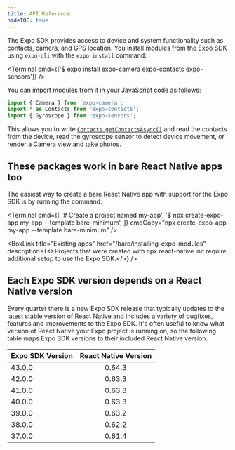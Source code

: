 ```yaml
---
title: API Reference
hideTOC: true
---
```



<VersionedRedirectNotification />

The Expo SDK provides access to device and system functionality such as contacts, camera, and GPS location. You install modules from the Expo SDK using `expo-cli` with the `expo install` command:

<Terminal cmd={['$ expo install expo-camera expo-contacts expo-sensors']} />

You can import modules from it in your JavaScript code as follows:

```javascript
import { Camera } from 'expo-camera';
import * as Contacts from 'expo-contacts';
import { Gyroscope } from 'expo-sensors';
```

This allows you to write [`Contacts.getContactsAsync()`](sdk/contacts.md#contactsgetcontactsasynccontactquery) and read the contacts from the device, read the gyroscope sensor to detect device movement, or render a Camera view and take photos.

## These packages work in bare React Native apps too

The easiest way to create a bare React Native app with support for the Expo SDK is by running the command:

<Terminal cmd={[
'# Create a project named my-app',
'$ npx create-expo-app my-app --template bare-minimum',
]} cmdCopy="npx create-expo-app my-app --template bare-minimum" />

<BoxLink title="Existing apps" href="/bare/installing-expo-modules" description={<>Projects that were created with <InlineCode>npx react-native init</InlineCode> require additional setup to use the Expo SDK.</>} />

<BoxLink title="Using libraries" description="Learn how to install Expo SDK packages in your project." href="/workflow/using-libraries" />

## Each Expo SDK version depends on a React Native version

Every quarter there is a new Expo SDK release that typically updates to the latest stable version of React Native and includes a variety of bugfixes, features and improvements to the Expo SDK. It's often useful to know what version of React Native your Expo project is running on, so the following table maps Expo SDK versions to their included React Native version.

| Expo SDK Version | React Native Version |
| ---------------- | :------------------: |
| 43.0.0           |        0.64.3        |
| 42.0.0           |        0.63.3        |
| 41.0.0           |        0.63.3        |
| 40.0.0           |        0.63.3        |
| 39.0.0           |        0.63.2        |
| 38.0.0           |        0.62.2        |
| 37.0.0           |        0.61.4        |
